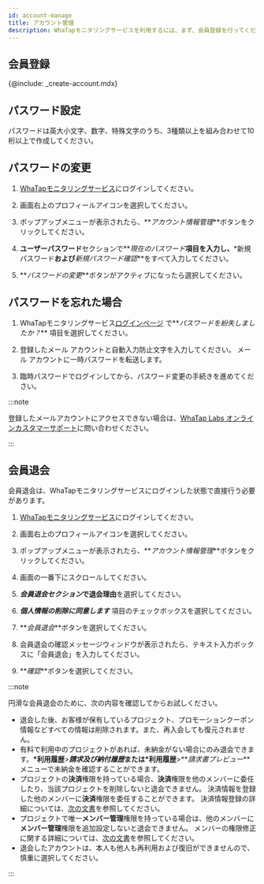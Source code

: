```yaml
---
id: account-manage
title: アカウント管理
description: WhaTapモニタリングサービスを利用するには、まず、会員登録を行ってください。
---
```


## 会員登録

{@include: _create-account.mdx}  

## パスワード設定

パスワードは英大小文字、数字、特殊文字のうち、3種類以上を組み合わせて10桁以上で作成してください。

## パスワードの変更

1.  [WhaTapモニタリングサービス](https://service.whatap.io)にログインしてください。

2.  画面右上のプロフィールアイコンを選択してください。

3.  ポップアップメニューが表示されたら、**_アカウント情報管理_**ボタンをクリックしてください。

4.  **ユーザーパスワード**セクションで**_現在のパスワード_**項目を入力し、**\*新規パスワード**および**_新規パスワード確認_**をすべて入力してください。

5.  **_パスワードの変更_**ボタンがアクティブになったら選択してください。

## パスワードを忘れた場合

1.  WhaTapモニタリングサービス[ログインページ](https://service.whatap.io/account/login) で**_パスワードを紛失しましたか？_** 項目を選択してください。 

2.  登録したメール アカウントと自動入力防止文字を入力してください。 メール アカウントに一時パスワードを転送します。 

3.  臨時パスワードでログインしてから、パスワード変更の手続きを進めてください。

:::note

登録したメールアカウントにアクセスできない場合は、[WhaTap Labs オンラインカスタマーサポート](mailto:support@whatap.io)に問い合わせください。

:::

## 会員退会

会員退会は、WhaTapモニタリングサービスにログインした状態で直接行う必要があります。

1.  [WhaTapモニタリングサービス](https://service.whatap.io)にログインしてください。

2.  画面右上のプロフィールアイコンを選択してください。

3.  ポップアップメニューが表示されたら、**_アカウント情報管理_**ボタンをクリックしてください。

4.  画面の一番下にスクロールしてください。

5.  **_会員退会セクション_**で**退会理由**を選択してください。

6.  **_個人情報の削除に同意します_** 項目のチェックボックスを選択してください。

7.  **_会員退会_**ボタンを選択してください。

8.  会員退会の確認メッセージウィンドウが表示されたら、テキスト入力ボックスに「会員退会」を入力してください。

9.  **_確認_**ボタンを選択してください。

:::note

円滑な会員退会のために、次の内容を確認してからお試しください。

-   退会した後、お客様が保有しているプロジェクト、プロモーションクーポン情報などすべての情報は削除されます。また、再入会しても復元されません。
-   有料で利用中のプロジェクトがあれば、未納金がない場合にのみ退会できます。**\*利用履歴**>**_請求及び納付履歴_**または**\*利用履歴**>**_請求書プレビュー_**メニューで未納金を確認することができます。
-   プロジェクトの**決済**権限を持っている場合、**決済**権限を他のメンバーに委任したり、当該プロジェクトを削除しないと退会できません。 決済情報を登録した他のメンバーに**決済**権限を委任することができます。 決済情報登録の詳細については、[次の文書](../billing)を参照してください。
-   プロジェクトで唯一**メンバー管理**権限を持っている場合は、他のメンバーに**メンバー管理**権限を追加設定しないと退会できません。 メンバーの権限修正に関する詳細については、[次の文書](../project/project-structure#modify-auth)を参照してください。
-   退会したアカウントは、本人も他人も再利用および復旧ができませんので、慎重に選択してください。

:::
